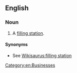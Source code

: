 ==English==
{{wikipedia}}

===Noun===
{{en-noun}}

# A [[filling station]].

====Synonyms====
* See [[Wikisaurus:filling station]]

[[Category:en:Businesses]]